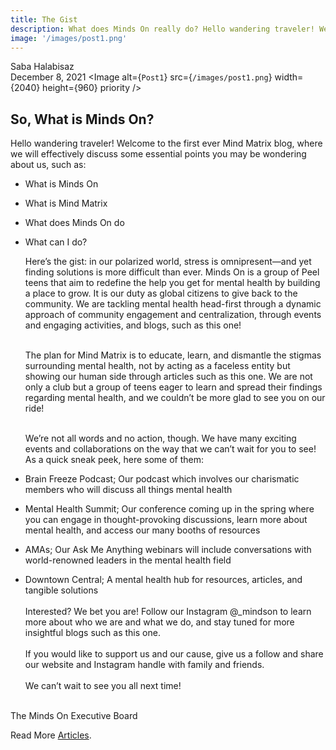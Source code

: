 ```yaml
---
title: The Gist
description: What does Minds On really do? Hello wandering traveler! Welcome to the first ever Mind Matrix blog, where we will effectively discuss some essential points you may be wondering about us...
image: '/images/post1.png'
---
```


Saba Halabisaz<br/>
December 8, 2021
<Image
  alt={`Post1`}
  src={`/images/post1.png`}
  width={2040}
  height={960}
  priority
/>

## So, What is Minds On?

Hello wandering traveler! Welcome to the first ever Mind Matrix blog, where we will effectively discuss some essential points you may be wondering about us, such as:
- What is Minds On
- What is Mind Matrix
- What does Minds On do
- What can I do?

	Here’s the gist: in our polarized world, stress is omnipresent—and yet finding solutions is more difficult than ever. Minds On is a group of Peel teens that aim to redefine the help you get for mental health by building a place to grow. It is our duty as global citizens to give back to the community. We are tackling mental health head-first through a dynamic approach of community engagement and centralization, through events and engaging activities, and blogs, such as this one!<br/><br/>

	The plan for Mind Matrix is to educate, learn, and dismantle the stigmas surrounding mental health, not by acting as a faceless entity but showing our human side through articles such as this one. We are not only a club but a group of teens eager to learn and spread their findings regarding mental health, and we couldn’t be more glad to see you on our ride! <br/><br/>

	We’re not all words and no action, though. We have many exciting events and collaborations on the way that we can’t wait for you to see! As a quick sneak peek, here some of them:
- Brain Freeze Podcast; Our podcast which involves our charismatic members who will discuss all things mental health 
- Mental Health Summit; Our conference coming up in the spring where you can engage in thought-provoking discussions, learn more about mental health, and access our many booths of resources
- AMAs; Our Ask Me Anything webinars will include conversations with world-renowned leaders in the mental health field 
- Downtown Central; A mental health hub for resources, articles, and tangible solutions 
<br/><br/>
	Interested? We bet you are! Follow our Instagram @_mindson to learn more about who we are and what we do, and stay tuned for more insightful blogs such as this one.
<br/><br/>
	If you would like to support us and our cause, give us a follow and share our website and Instagram handle with family and friends.
<br/><br/>
	We can’t wait to see you all next time!
<br/>
	The Minds On Executive Board




Read More [Articles](/explore).
